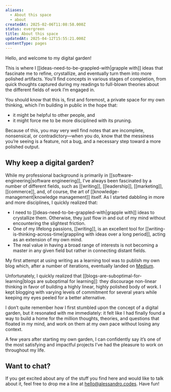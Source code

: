 ```yaml
---
aliases:
  - About this space
  - about
createdAt: 2025-02-06T11:08:58.000Z
status: evergreen
title: About this space
updatedAt: 2025-04-12T15:55:21.000Z
contentType: pages
---
```

Hello, and welcome to my digital garden!

This is where I [[ideas-need-to-be-grappled-with|grapple with]] ideas that fascinate me to refine, crystallize, and eventually turn them into more polished artifacts. You’ll find concepts in various stages of completion, from quick thoughts captured during my readings to full-blown theories about the different fields of work I’m engaged in.

You should know that this is, first and foremost, a private space for my own thinking, which I’m building in public in the hope that:

- it might be helpful to other people, and
- it might force me to be more disciplined with its pruning.

Because of this, you may very well find notes that are incomplete, nonsensical, or contradictory—when you do, know that the messiness you’re seeing is a feature, not a bug, and a necessary step toward a more polished output.

## Why keep a digital garden?

While my professional background is primarily in [[software-engineering|software engineering]], I’ve always been fascinated by a number of different fields, such as [[writing]], [[leadership]], [[marketing]], [[commerce]], and, of course, the art of [[knowledge-management|knowledge management]] itself. As I started dabbling in more and more disciplines, I quickly realized that:

- I need to [[ideas-need-to-be-grappled-with|grapple with]] ideas to crystallize them. Otherwise, they just flow in and out of my mind without encountering the slightest friction.
- One of my lifelong passions, [[writing]], is an excellent tool for [[writing-is-thinking-across-time|grappling with ideas over a long period]], acting as an extension of my own mind.
- The real value in having a broad range of interests is not becoming a master in any given field but rather in connecting distant fields.

My first attempt at using writing as a learning tool was to publish my own blog which, after a number of iterations, eventually landed on [Medium](https://medium.com/@aldesantis).

Unfortunately, I quickly realized that [[blogs-are-suboptimal-for-learning|blogs are suboptimal for learning]]: they discourage non-linear thinking in favor of building a highly linear, highly polished body of work. I kept blogging with varying levels of commitment for several years while keeping my eyes peeled for a better alternative.

I don’t quite remember how I first stumbled upon the concept of a digital garden, but it resonated with me immediately: it felt like I had finally found a way to build a home for the million thoughts, theories, and questions that floated in my mind, and work on them at my own pace without losing any context.

A few years after starting my own garden, I can confidently say it’s one of the most satisfying and impactful projects I’ve had the pleasure to work on throughout my life.

## Want to chat?

If you get excited about any of the stuff you find here and would like to talk about it, feel free to drop me a line at [hello@alessandro.codes](mailto:hello@alessandro.codes). Have fun!

